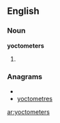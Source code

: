 ==English==

===Noun===
'''yoctometers'''

# {{plural of|[[yoctometer]]}}

===Anagrams===
* {{alphagram|ceemoorstty}}
* [[yoctometres#English|yoctometres]]

[[ar:yoctometers]]